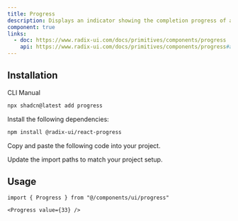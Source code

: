 ```yaml
---
title: Progress
description: Displays an indicator showing the completion progress of a task, typically displayed as a progress bar.
component: true
links:
  - doc: https://www.radix-ui.com/docs/primitives/components/progress
    api: https://www.radix-ui.com/docs/primitives/components/progress#api-reference
---
```


<ComponentPreview
  name="progress-demo"
  description="A progress bar component."
/>

## Installation

<CodeTabs>

<TabsList>
  <TabsTrigger value="cli">CLI</TabsTrigger>
  <TabsTrigger value="manual">Manual</TabsTrigger>
</TabsList>
<TabsContent value="cli">

```bash
npx shadcn@latest add progress
```

</TabsContent>

<TabsContent value="manual">

<Steps>

<Step>Install the following dependencies:</Step>

```bash
npm install @radix-ui/react-progress
```

<Step>Copy and paste the following code into your project.</Step>

<ComponentSource name="progress" title="components/ui/progress.tsx" />

<Step>Update the import paths to match your project setup.</Step>

</Steps>

</TabsContent>

</CodeTabs>

## Usage

```tsx showLineNumbers
import { Progress } from "@/components/ui/progress"
```

```tsx showLineNumbers
<Progress value={33} />
```
